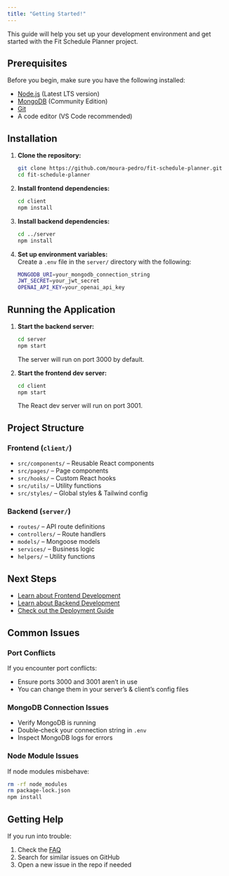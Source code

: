 ```yaml
---
title: "Getting Started!"
---
```



This guide will help you set up your development environment and get started with the Fit Schedule Planner project.

## Prerequisites

Before you begin, make sure you have the following installed:

- [Node.js](https://nodejs.org/) (Latest LTS version)  
- [MongoDB](https://www.mongodb.com/) (Community Edition)  
- [Git](https://git-scm.com/)  
- A code editor (VS Code recommended)  

## Installation

1. **Clone the repository:**
   ```bash
   git clone https://github.com/moura-pedro/fit-schedule-planner.git
   cd fit-schedule-planner
2. **Install frontend dependencies:**
   ```bash
   cd client
   npm install
   ```

3. **Install backend dependencies:**
   ```bash
   cd ../server
   npm install
   ```

4. **Set up environment variables:**  
   Create a `.env` file in the `server/` directory with the following:
   ```bash
   MONGODB_URI=your_mongodb_connection_string
   JWT_SECRET=your_jwt_secret
   OPENAI_API_KEY=your_openai_api_key
   ```

## Running the Application

1. **Start the backend server:**
   ```bash
   cd server
   npm start
   ```
   The server will run on port 3000 by default.

2. **Start the frontend dev server:**
   ```bash
   cd client
   npm start
   ```
   The React dev server will run on port 3001.

## Project Structure

### Frontend (`client/`)
- `src/components/` – Reusable React components  
- `src/pages/` – Page components  
- `src/hooks/` – Custom React hooks  
- `src/utils/` – Utility functions  
- `src/styles/` – Global styles & Tailwind config  

### Backend (`server/`)
- `routes/` – API route definitions  
- `controllers/` – Route handlers  
- `models/` – Mongoose models  
- `services/` – Business logic  
- `helpers/` – Utility functions  

## Next Steps

- [Learn about Frontend Development](./frontend)  
- [Learn about Backend Development](./backend)  
- [Check out the Deployment Guide](./deployment)  

## Common Issues

### Port Conflicts  
If you encounter port conflicts:  
- Ensure ports 3000 and 3001 aren’t in use  
- You can change them in your server’s & client’s config files  

### MongoDB Connection Issues  
- Verify MongoDB is running  
- Double‑check your connection string in `.env`  
- Inspect MongoDB logs for errors  

### Node Module Issues  
If node modules misbehave:
```bash
rm -rf node_modules
rm package-lock.json
npm install
```

## Getting Help

If you run into trouble:  
1. Check the [FAQ](./faq)  
2. Search for similar issues on GitHub  
3. Open a new issue in the repo if needed 